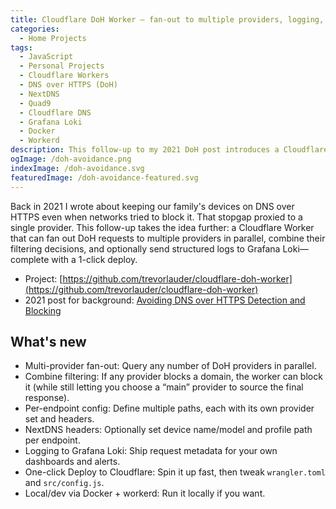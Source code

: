 ```yaml
---
title: Cloudflare DoH Worker — fan-out to multiple providers, logging, and 1-click deploy
categories:
  - Home Projects
tags:
  - JavaScript
  - Personal Projects
  - Cloudflare Workers
  - DNS over HTTPS (DoH)
  - NextDNS
  - Quad9
  - Cloudflare DNS
  - Grafana Loki
  - Docker
  - Workerd
description: This follow-up to my 2021 DoH post introduces a Cloudflare Worker that proxies DNS over HTTPS requests to multiple providers in parallel, merges their filtering, and ships logs to Grafana Loki. Features one-click deploy, Docker support, and a simple config for advanced privacy.
ogImage: /doh-avoidance.png
indexImage: /doh-avoidance.svg
featuredImage: /doh-avoidance-featured.svg
---
```


Back in 2021 I wrote about keeping our family's devices on DNS over HTTPS even when networks tried to block it. That stopgap proxied to a single provider. This follow-up takes the idea further: a Cloudflare Worker that can fan out DoH requests to multiple providers in parallel, combine their filtering decisions, and optionally send structured logs to Grafana Loki—complete with a 1-click deploy.

- Project: [https://github.com/trevorlauder/cloudflare-doh-worker](https://github.com/trevorlauder/cloudflare-doh-worker)
- 2021 post for background: [Avoiding DNS over HTTPS Detection and Blocking](/blog/home-projects/2021/09/25/avoiding-doh-detection-and-blocking/)

## What's new

- Multi-provider fan-out: Query any number of DoH providers in parallel.
- Combine filtering: If any provider blocks a domain, the worker can block it (while still letting you choose a “main” provider to source the final response).
- Per-endpoint config: Define multiple paths, each with its own provider set and headers.
- NextDNS headers: Optionally set device name/model and profile path per endpoint.
- Logging to Grafana Loki: Ship request metadata for your own dashboards and alerts.
- One-click Deploy to Cloudflare: Spin it up fast, then tweak `wrangler.toml` and `src/config.js`.
- Local/dev via Docker + workerd: Run it locally if you want.
